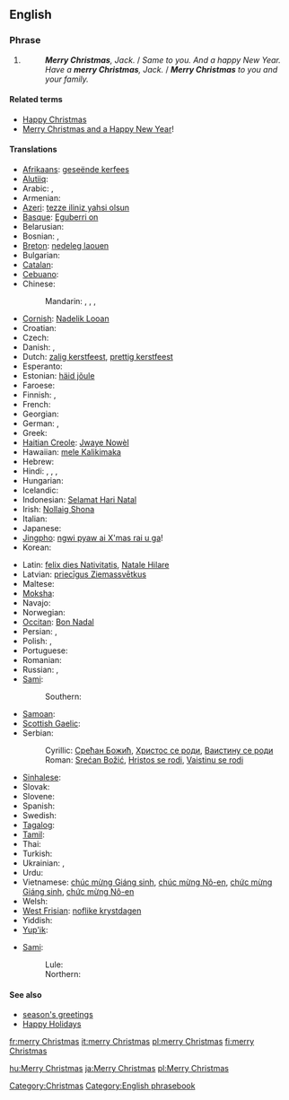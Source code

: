 ==English==

===Phrase===
{{infl|en|phrase|head=[[merry]] [[Christmas]]!}}

# {{non-gloss definition|Used to express good wishes on or before [[Christmas]] [[Christmas Day|Day]].}}
#: '''''Merry Christmas''', Jack.'' / ''Same to you. And a happy New Year.''
#: ''Have a '''merry Christmas''', Jack.'' / '''''Merry Christmas''' to you and your family.''

====Related terms====
* [[Happy Christmas]] {{qualifier|UK|Commonwealth except Canada}}
* [[Merry Christmas and a Happy New Year]]!

====Translations====
{{trans-top|good wishes at Christmas time}}
* [[Afrikaans]]: [[geseënde kerfees]]
* [[Alutiiq]]: {{tø|ems|Nunaniqsaakici Aʀusistuami}}
* Arabic: {{t|ar|عيد ميلاد مجيد|tr=3iid miilaad majiid}}, {{t|ar|ميلاد مجيد|tr=miilaad majiid}}
* Armenian: {{t-|hy|շնորհավոր Սուրբ Ծնունդ|tr=šnorhavor Surb Çnund}}
* [[Azeri]]: [[tezze iliniz yahsi olsun]]
* [[Basque]]: [[Eguberri on]]
* Belarusian: {{t|be|З Калядамі|tr=Z Kaljadámi|xs=Belarusian}}
* Bosnian: {{t-|bs|Sretan Božić}}, {{t-|bs|Srećan Božić}}
* [[Breton]]: [[nedeleg laouen]]
* Bulgarian: {{t|bg|Весела Коледа|tr=Vesela Koleda}}
* [[Catalan]]: {{t|ca|bon Nadal}}
* [[Cebuano]]: {{tø|ceb|malipayong pasko}}
* Chinese:
*: Mandarin: {{t-|cmn|聖誕快樂|sc=Hani}}, {{t|cmn| 圣诞快乐|tr=Shèngdàn kuàilè|sc=Hani}}, {{t|cmn|聖誕節快樂|sc=Hani}}, {{t|cmn|圣诞节快乐|tr=Shèngdànjié kuàilè|sc=Hani}}
* [[Cornish]]: [[Nadelik Looan]]
* Croatian: {{t-|hr|Sretan Božić}}
* Czech: {{t-|cs|Veselé Vánoce}}
* Danish: {{t-|da|glædelig jul}}, {{t+|da|god jul}}
* Dutch: [[zalig kerstfeest]], [[prettig kerstfeest]]
* Esperanto: {{t|eo|ĝojan Kristnaskon|xs=Esperanto}}
* Estonian: [[häid jõule]]
* Faroese: {{t|fo|gleðilig jól|xs=Faroese}}
* Finnish: {{t-|fi|hyvää joulua}}, {{t-|fi|hauskaa joulua}}
* French: {{t+|fr|joyeux Noël}}
* Georgian: {{t|ka|შობას გილოცავთ|tr=šobas giloc'avt'|sc=Geor|xs=Georgian}}
* German: {{t+|de|frohe Weihnachten}}, {{t|de|fröhliche Weihnachten}}
* Greek: {{t-|el|Καλά Χριστούγεννα|tr=Kalá Christoúgenna}}
* [[Haitian Creole]]: [[Jwaye Nowèl]]
* Hawaiian: [[mele Kalikimaka]]
* Hebrew: {{t|he|חג מולד שמח|tr=khag molad sameakh}}
* Hindi: {{t|hi|शुभ बड़ा दिन|tr=šubh ba.dā din|xs=Hindi}}, {{t|hi|शुभ क्रिस्मस|tr=šubh krismas|xs=Hindi}}, {{t|hi|मेरी क्रिसमस|tr=mērī krismas|sc=Deva}}, {{t|hi|क्रिसमस मुबारक|tr=krismas mubārak|sc=Deva}}
* Hungarian: {{t+|hu|boldog karácsonyt}}
* Icelandic: {{t+|is|gleðileg jól}}
* Indonesian: [[Selamat Hari Natal]]
* Irish: [[Nollaig Shona]]
* Italian: {{t-|it|buon Natale}}
* Japanese: {{t+|ja|メリークリスマス|tr=Meri Kurisumasu}}
* [[Jingpho]]: [[ngwi pyaw ai X'mas rai u ga]]!
* Korean: {{t|ko|메리 크리스마스|tr=Meri Keuriseumaseu|sc=Hang}}
{{trans-mid}}
* Latin: [[felix dies Nativitatis]], [[Natale Hilare]]
* Latvian: [[priecīgus Ziemassvētkus]]
* Maltese: {{t-|mt|il-Milied it-Tajjeb|xs=Maltese}}
* [[Moksha]]: {{tø|mdf|Роштува мархта}}
* Navajo: {{tø|nv|Yáʼátʼééh Késhmish}}
* Norwegian: {{t+|no|god jul}}
* [[Occitan]]: [[Bon Nadal]]
* Persian: {{t|fa|میلاد مسیح مبارک باد|xs=Persian}}, {{t|fa|کریسمس مبارک|tr=kerismas mobârak|sc=fa-Arab}}
* Polish: {{t|pl|Wesołych Świąt}}, {{t|pl|Wesołych Świąt Bożego Narodzenia}}
* Portuguese: {{t+|pt|Feliz Natal}}
* Romanian: {{t|ro|Crăciun fericit}}
* Russian: {{t-|ru|с Рождеством|tr=s Roždestvóm}}, {{t-|ru|с Рождеством Христовым|tr=s Roždestvóm Xristóvym}}
* [[Sami]]:
*: Southern: {{tø|sma|buerie jåvle|xs=Southern Sami}}
* [[Samoan]]: {{t|sm|Manuia le Kerisimasi}}
* [[Scottish Gaelic]]: {{t|gd|Nollaig Chridheil|xs=Scottish Gaelic}}
* Serbian:
*: Cyrillic: [[Срећан Божић#Serbian|Срећан Божић]], [[Христос се роди#Serbian|Христос се роди]], [[Ваистину се роди#Serbian|Ваистину се роди]]
*: Roman: [[Srećan Božić#Serbian|Srećan Božić]], [[Hristos se rodi#Serbian|Hristos se rodi]], [[Vaistinu se rodi#Serbian|Vaistinu se rodi]]
* [[Sinhalese]]: {{t|si|සුභ නත්තලක්|tr=subha natthalak|sc=Sinh|xs=Sinhalese}}
* Slovak: {{t|sk|Veselé Vianoce}}
* Slovene: {{t|sl|Vesel božič}}
* Spanish: {{t+|es|feliz Navidad}}
* Swedish: {{t+|sv|god jul}}
* [[Tagalog]]: {{t|tl|maligayang pasko|xs=Tagalog}}
* [[Tamil]]: {{t-|ta|கிறிஸ்துமஸ் நல்வாழ்த்துக்கள்|xs=Tamil}}
* Thai: {{t-|th|สุขสันต์วันคริสต์มาส|tr=sòoksăn wan krítmâat}}
* Turkish: {{t|tr|mutlu Noeller}}
* Ukrainian: {{t|uk|З Різдвом|tr=Z Rizdvom|xs=Ukrainian}}, {{t|uk|З Різдвом Христовим|tr=Z Rizdvom Xrystóvym|xs=Ukrainian}}
* Urdu: {{t|ur|کرسمس مبارک|tr=krismas mubārak|sc=ur-Arab}}
* Vietnamese: [[chúc mừng Giáng sinh]], [[chúc mừng Nô-en]], [[chức mừng Giáng sinh]], [[chức mừng Nô-en]]
* Welsh: {{t-|cy|Nadolig Llawen|xs=Welsh}}
* [[West Frisian]]: [[noflike krystdagen]]
* Yiddish: {{t|yi|פֿרײלעכע ניטל|tr=freylekhe nitl|sc=Hebr|xs=Yiddish}}
* [[Yup'ik]]: {{tø|esu|Alussistuaqegtaarmek piamken}}
{{trans-bottom}}

{{checktrans-top}}
* [[Sami]]:
*: Lule: {{tø|smj|buorre javla}}
*: Northern: {{tø|se|buorre juovla}}
{{trans-mid}}
{{trans-bottom}}

====See also====
* [[season's greetings]]
* [[Happy Holidays]]

[[fr:merry Christmas]]
[[it:merry Christmas]]
[[pl:merry Christmas]]
[[fi:merry Christmas]]

[[Category:Christmas]]
[[Category:English phrasebook]]

[[hu:Merry Christmas]]
[[ja:Merry Christmas]]
[[pl:Merry Christmas]]